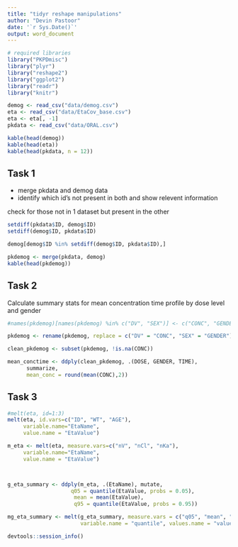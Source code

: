 ```yaml
---
title: "tidyr reshape manipulations"
author: "Devin Pastoor"
date: '`r Sys.Date()`'
output: word_document
---
```



```r
# required libraries
library("PKPDmisc")
library("plyr")
library("reshape2")
library("ggplot2")
library("readr")
library("knitr")
```

```r
demog <- read_csv("data/demog.csv")
eta <- read_csv("data/EtaCov_base.csv")
eta <- eta[, -1]
pkdata <- read_csv("data/ORAL.csv")
```

```r
kable(head(demog))
kable(head(eta))
kable(head(pkdata, n = 12))
```

## Task 1

* merge pkdata and demog data
* identify which id's not present in both and show relevent information

check for those not in 1 dataset but present in the other
```r
setdiff(pkdata$ID, demog$ID)
setdiff(demog$ID, pkdata$ID)

demog[demog$ID %in% setdiff(demog$ID, pkdata$ID),]
```

```r
pkdemog <- merge(pkdata, demog)
kable(head(pkdemog))
```


## Task 2

Calculate summary stats for mean concentration time profile by dose level and gender

```r
#names(pkdemog)[names(pkdemog) %in% c("DV", "SEX")] <- c("CONC", "GENDER")

pkdemog <- rename(pkdemog, replace = c("DV" = "CONC", "SEX" = "GENDER"))

clean_pkdemog <- subset(pkdemog, !is.na(CONC))

mean_conctime <- ddply(clean_pkdemog, .(DOSE, GENDER, TIME), 
      summarize,
      mean_conc = round(mean(CONC),2))
```

## Task 3

```r
#melt(eta, id=1:3)
melt(eta, id.vars=c("ID", "WT", "AGE"), 
     variable.name="EtaName", 
     value.name = "EtaValue")

m_eta <- melt(eta, measure.vars=c("nV", "nCl", "nKa"), 
     variable.name="EtaName", 
     value.name = "EtaValue")



g_eta_summary <- ddply(m_eta, .(EtaName), mutate,
                    q05 = quantile(EtaValue, probs = 0.05),
                     mean = mean(EtaValue),
                     q95 = quantile(EtaValue, probs = 0.95)) 

mg_eta_summary <- melt(g_eta_summary, measure.vars = c("q05", "mean", "q95"),
                       variable.name = "quantile", values.name = "value")
```



```r
devtools::session_info()
```
